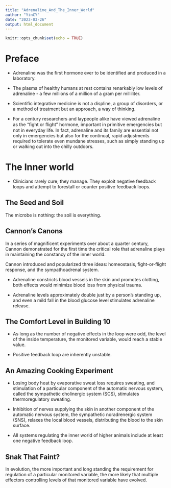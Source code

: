 ```yaml
---
title: "Adrenaline_And_The_Inner_World"
author: "YinCY"
date: "2023-03-26"
output: html_document
---
```


```r
knitr::opts_chunk$set(echo = TRUE)
```

# Preface
- Adrenaline was the first hormone ever to be identified and produced in a laboratory.

- The plasma of healthy humans at rest contains renarkably low levels of adrenaline - a few millions of a million of a gram per milliliter.  

- Scientific integrative medicine is not a displine, a group of disorders, or a method of treatment but an approach, a way of thinking. 

- For a century researchers and laypeople alike have viewed adrenaline as the “ﬁght or ﬂight” hormone, important in primitive emergencies but not in everyday life. In fact, adrenaline and its family are essential not only in emergencies but also for the continual, rapid adjustments required to tolerate even mundane stresses, such as simply standing up or walking out into the chilly outdoors.  


# The Inner world
- Clinicians rarely cure; they manage. They exploit negative feedback loops and attempt to forestall or counter positive feedback loops.

## The Seed and Soil
The microbe is nothing: the soil is everything.  

## Cannon's Canons
In a series of magnificent experiments over about a quarter century, Cannon demonstrated for the first time the critical role that adrenaline plays in maintaining the constancy of the inner world.  

Cannon introduced and popularized three ideas: homeostasis, fight-or-flight response, and the sympathoadrenal system.  

- Adrenaline constricts blood vessels in the skin and promotes clotting, both effects would minimize blood loss from physical trauma.  

- Adrenaline levels approximately double just by a person's standing up, and even a mild fall in the blood glucose level stimulates adrenaline release.  


## The Comfort Level in Building 10
- As long as the number of negative effects in the loop were odd, the level of the inside temperature, the monitored variable, would reach a stable value.

- Positive feedback loop are inherently unstable.  


## An Amazing Cooking Experiment
- Losing body heat by evaporative sweat loss requires sweating, and stimulation of a particular component of the automatic nervous system, called the sympathetic cholinergic system (SCS), stimulates thermoregulatory sweating.  

- Inhibition of nerves supplying the skin in another component of the automatic nervous system, the sympathetic noradrenergic system (SNS), relaxes the local blood vessels, distributing the blood to the skin surface.

- All systems regulating the inner world of higher animals include at least one negative feedback loop.


## Snak That Faint?
In evolution, the more important and long standing the requirement for regulation of a particular monitored variable, the more likely that multiple effectors controlling levels of that monitored variable have evolved.





















